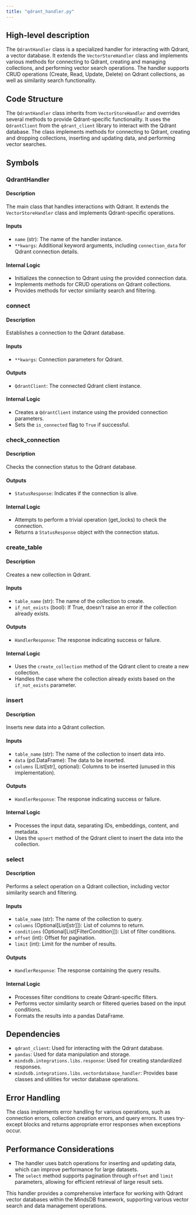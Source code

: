 ```yaml
---
title: "qdrant_handler.py"
---
```


## High-level description
The `QdrantHandler` class is a specialized handler for interacting with Qdrant, a vector database. It extends the `VectorStoreHandler` class and implements various methods for connecting to Qdrant, creating and managing collections, and performing vector search operations. The handler supports CRUD operations (Create, Read, Update, Delete) on Qdrant collections, as well as similarity search functionality.

## Code Structure
The `QdrantHandler` class inherits from `VectorStoreHandler` and overrides several methods to provide Qdrant-specific functionality. It uses the `QdrantClient` from the `qdrant_client` library to interact with the Qdrant database. The class implements methods for connecting to Qdrant, creating and dropping collections, inserting and updating data, and performing vector searches.

## Symbols

### QdrantHandler
#### Description
The main class that handles interactions with Qdrant. It extends the `VectorStoreHandler` class and implements Qdrant-specific operations.

#### Inputs
- `name` (str): The name of the handler instance.
- `**kwargs`: Additional keyword arguments, including `connection_data` for Qdrant connection details.

#### Internal Logic
- Initializes the connection to Qdrant using the provided connection data.
- Implements methods for CRUD operations on Qdrant collections.
- Provides methods for vector similarity search and filtering.

### connect
#### Description
Establishes a connection to the Qdrant database.

#### Inputs
- `**kwargs`: Connection parameters for Qdrant.

#### Outputs
- `QdrantClient`: The connected Qdrant client instance.

#### Internal Logic
- Creates a `QdrantClient` instance using the provided connection parameters.
- Sets the `is_connected` flag to `True` if successful.

### check_connection
#### Description
Checks the connection status to the Qdrant database.

#### Outputs
- `StatusResponse`: Indicates if the connection is alive.

#### Internal Logic
- Attempts to perform a trivial operation (get_locks) to check the connection.
- Returns a `StatusResponse` object with the connection status.

### create_table
#### Description
Creates a new collection in Qdrant.

#### Inputs
- `table_name` (str): The name of the collection to create.
- `if_not_exists` (bool): If True, doesn't raise an error if the collection already exists.

#### Outputs
- `HandlerResponse`: The response indicating success or failure.

#### Internal Logic
- Uses the `create_collection` method of the Qdrant client to create a new collection.
- Handles the case where the collection already exists based on the `if_not_exists` parameter.

### insert
#### Description
Inserts new data into a Qdrant collection.

#### Inputs
- `table_name` (str): The name of the collection to insert data into.
- `data` (pd.DataFrame): The data to be inserted.
- `columns` (List[str], optional): Columns to be inserted (unused in this implementation).

#### Outputs
- `HandlerResponse`: The response indicating success or failure.

#### Internal Logic
- Processes the input data, separating IDs, embeddings, content, and metadata.
- Uses the `upsert` method of the Qdrant client to insert the data into the collection.

### select
#### Description
Performs a select operation on a Qdrant collection, including vector similarity search and filtering.

#### Inputs
- `table_name` (str): The name of the collection to query.
- `columns` (Optional[List[str]]): List of columns to return.
- `conditions` (Optional[List[FilterCondition]]): List of filter conditions.
- `offset` (int): Offset for pagination.
- `limit` (int): Limit for the number of results.

#### Outputs
- `HandlerResponse`: The response containing the query results.

#### Internal Logic
- Processes filter conditions to create Qdrant-specific filters.
- Performs vector similarity search or filtered queries based on the input conditions.
- Formats the results into a pandas DataFrame.

## Dependencies
- `qdrant_client`: Used for interacting with the Qdrant database.
- `pandas`: Used for data manipulation and storage.
- `mindsdb.integrations.libs.response`: Used for creating standardized responses.
- `mindsdb.integrations.libs.vectordatabase_handler`: Provides base classes and utilities for vector database operations.

## Error Handling
The class implements error handling for various operations, such as connection errors, collection creation errors, and query errors. It uses try-except blocks and returns appropriate error responses when exceptions occur.

## Performance Considerations
- The handler uses batch operations for inserting and updating data, which can improve performance for large datasets.
- The `select` method supports pagination through `offset` and `limit` parameters, allowing for efficient retrieval of large result sets.

This handler provides a comprehensive interface for working with Qdrant vector databases within the MindsDB framework, supporting various vector search and data management operations.
